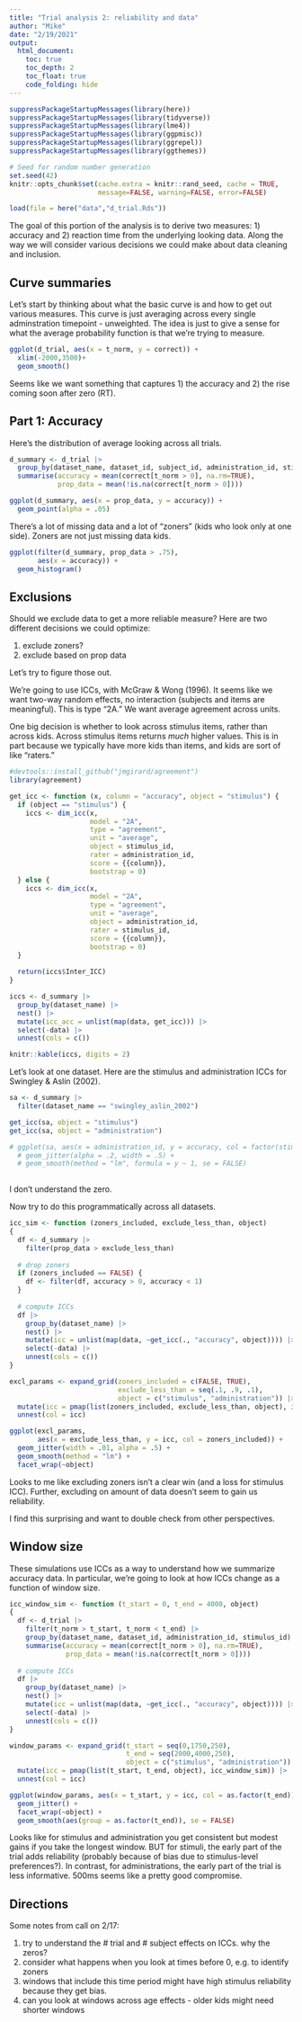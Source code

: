 ```yaml
---
title: "Trial analysis 2: reliability and data"
author: "Mike"
date: "2/19/2021"
output: 
  html_document:
    toc: true
    toc_depth: 2
    toc_float: true
    code_folding: hide
---
```


```r
suppressPackageStartupMessages(library(here))
suppressPackageStartupMessages(library(tidyverse))
suppressPackageStartupMessages(library(lme4))
suppressPackageStartupMessages(library(ggpmisc))
suppressPackageStartupMessages(library(ggrepel))
suppressPackageStartupMessages(library(ggthemes))

# Seed for random number generation
set.seed(42)
knitr::opts_chunk$set(cache.extra = knitr::rand_seed, cache = TRUE, 
                      message=FALSE, warning=FALSE, error=FALSE)

load(file = here("data","d_trial.Rds"))
```

The goal of this portion of the analysis is to derive two measures: 1) accuracy and 2) reaction time from the underlying looking data. Along the way we will consider various decisions we could make about data cleaning and inclusion. 

## Curve summaries

Let's start by thinking about what the basic curve is and how to get out various measures. This curve is just averaging across every single adminstration timepoint - unweighted. The idea is just to give a sense for what the average probability function is that we're trying to measure. 

```r
ggplot(d_trial, aes(x = t_norm, y = correct)) + 
  xlim(-2000,3500)+
  geom_smooth()
```

Seems like we want something that captures 1) the accuracy and 2) the rise coming soon after zero (RT).

## Part 1: Accuracy

Here's the distribution of average looking across all trials.

```r
d_summary <- d_trial |>
  group_by(dataset_name, dataset_id, subject_id, administration_id, stimulus_id) |>
  summarise(accuracy = mean(correct[t_norm > 0], na.rm=TRUE),
            prop_data = mean(!is.na(correct[t_norm > 0])))

ggplot(d_summary, aes(x = prop_data, y = accuracy)) +
  geom_point(alpha = .05)
```
There's a lot of missing data and a lot of "zoners" (kids who look only at one side). Zoners are not just missing data kids.

```r
ggplot(filter(d_summary, prop_data > .75),
       aes(x = accuracy)) + 
  geom_histogram()
```

## Exclusions

Should we exclude data to get a more reliable measure? Here are two different decisions we could optimize:

1. exclude zoners?
2. exclude based on prop data

Let's try to figure those out. 

We're going to use ICCs, with McGraw & Wong (1996). It seems like we want two-way random effects, no interaction (subjects and items are meaningful). This is type "2A." We want average agreement across units.

One big decision is whether to look across stimulus items, rather than across kids. Across stimulus items returns *much* higher values. This is in part because we typically have more kids than items, and kids are sort of like "raters." 

```r
#devtools::install_github("jmgirard/agreement")
library(agreement)

get_icc <- function (x, column = "accuracy", object = "stimulus") {
  if (object == "stimulus") {
    iccs <- dim_icc(x, 
                    model = "2A", 
                    type = "agreement", 
                    unit = "average",
                    object = stimulus_id, 
                    rater = administration_id,
                    score = {{column}}, 
                    bootstrap = 0)
  } else {
    iccs <- dim_icc(x, 
                    model = "2A", 
                    type = "agreement", 
                    unit = "average",
                    object = administration_id, 
                    rater = stimulus_id,
                    score = {{column}}, 
                    bootstrap = 0)
  }
  
  return(iccs$Inter_ICC)
}

iccs <- d_summary |>
  group_by(dataset_name) |> 
  nest() |>
  mutate(icc_acc = unlist(map(data, get_icc))) |>
  select(-data) |>
  unnest(cols = c())

knitr::kable(iccs, digits = 2)
```

Let's look at one dataset. Here are the stimulus and administration ICCs for Swingley & Aslin (2002).

```r
sa <- d_summary |> 
  filter(dataset_name == "swingley_aslin_2002")

get_icc(sa, object = "stimulus")
get_icc(sa, object = "administration")

# ggplot(sa, aes(x = administration_id, y = accuracy, col = factor(stimulus_id))) +
  # geom_jitter(alpha = .2, width = .5) + 
  # geom_smooth(method = "lm", formula = y ~ 1, se = FALSE)
  
```

I don't understand the zero. 

Now try to do this programmatically across all datasets.  

```r

icc_sim <- function (zoners_included, exclude_less_than, object) 
{
  df <- d_summary |>
    filter(prop_data > exclude_less_than)
  
  # drop zoners
  if (zoners_included == FALSE) { 
    df <- filter(df, accuracy > 0, accuracy < 1) 
  }
  
  # compute ICCs
  df |> 
    group_by(dataset_name) |> 
    nest() |>
    mutate(icc = unlist(map(data, ~get_icc(., "accuracy", object)))) |>
    select(-data) |>
    unnest(cols = c()) 
}

excl_params <- expand_grid(zoners_included = c(FALSE, TRUE),
                           exclude_less_than = seq(.1, .9, .1), 
                           object = c("stimulus", "administration")) |>
  mutate(icc = pmap(list(zoners_included, exclude_less_than, object), icc_sim)) |>
  unnest(col = icc)
```

```r
ggplot(excl_params,
       aes(x = exclude_less_than, y = icc, col = zoners_included)) + 
  geom_jitter(width = .01, alpha = .5) + 
  geom_smooth(method = "lm") + 
  facet_wrap(~object)
```

Looks to me like excluding zoners isn't a clear win (and a loss for stimulus ICC). Further, excluding on amount of data doesn't seem to gain us reliability. 

I find this surprising and want to double check from other perspectives. 

## Window size

These simulations use ICCs as a way to understand how we summarize accuracy data. In particular, we're going to look at how ICCs change as a function of window size. 

```r
icc_window_sim <- function (t_start = 0, t_end = 4000, object) 
{
  df <- d_trial |>
    filter(t_norm > t_start, t_norm < t_end) |>
    group_by(dataset_name, dataset_id, administration_id, stimulus_id) |>
    summarise(accuracy = mean(correct[t_norm > 0], na.rm=TRUE),
              prop_data = mean(!is.na(correct[t_norm > 0])))
  
  # compute ICCs
  df |> 
    group_by(dataset_name) |> 
    nest() |>
    mutate(icc = unlist(map(data, ~get_icc(., "accuracy", object)))) |>
    select(-data) |>
    unnest(cols = c()) 
}

window_params <- expand_grid(t_start = seq(0,1750,250),
                             t_end = seq(2000,4000,250),
                             object = c("stimulus", "administration")) |>
  mutate(icc = pmap(list(t_start, t_end, object), icc_window_sim)) |>
  unnest(col = icc)

```

```r
ggplot(window_params, aes(x = t_start, y = icc, col = as.factor(t_end))) + 
  geom_jitter() + 
  facet_wrap(~object) + 
  geom_smooth(aes(group = as.factor(t_end)), se = FALSE)
```

Looks like for stimulus and administration you get consistent but modest gains if you take the longest window. BUT for stimuli, the early part of the trial adds reliability (probably because of bias due to stimulus-level preferences?). In contrast, for administrations, the early part of the trial is less informative. 500ms seems like a pretty good compromise. 

## Directions

Some notes from call on 2/17:

1. try to understand the # trial and # subject effects on ICCs. why the zeros? 
2. consider what happens when you look at times before 0, e.g. to identify zoners
3. windows that include this time period might have high stimulus reliability because they get bias. 
4. can you look at windows across age effects - older kids might need shorter windows
